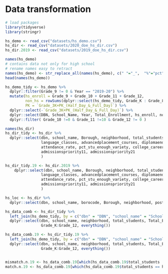 # Data transformation
```r
# load packages
library(tidyverse)
library(stringr)
```

```r
hs_demo <- read_csv("datasets/hs_demo.csv")
hs_dir <- read_csv("datasets/2020_doe_hs_dir.csv")
hs_dir.2019 <- read_csv("datasets/2019_doe_hs_dir.csv")
```

```r
names(hs_demo)
# contains data not only for high school
# rename names easy to retract
names(hs_demo) <- str_replace_all(names(hs_demo), c(" "="_",  "%"="pct", "#"="n"))
head(names(hs_demo))
```

```r
hs_demo_tidy <- hs_demo %>% 
  dplyr::filter(Grade_9 != 0 & Year == "2019-20") %>% 
  mutate(hs_enroll = Grade_9 + Grade_10 + Grade_11 + Grade_12,
         non_hs = rowSums(dplyr::select(hs_demo_tidy, Grade_K : Grade_8)),
         PK = `Grade_3K+PK_(Half_Day_&_Full_Day)`) %>% 
  dplyr::select(-`Grade_3K+PK_(Half_Day_&_Full_Day)`) %>% 
  dplyr::select(DBN, School_Name, Year, Total_Enrollment, hs_enroll, non_hs, everything()) %>% 
  dplyr::filter( Grade_10 !=0 & Grade_11 !=10 & Grade_12 != 0 )

```

```r
names(hs_dir)
hs_dir_tidy <- hs_dir %>% 
  dplyr::select(dbn, school_name, Borough, neighborhood, total_students, grades2019, 
                language_classes, advancedplacement_courses, diplomaendorsements,graduation_rate,
                attendance_rate, pct_stu_enough_variety, college_career_rate, specialized, 
                admissionspriority11, admissionspriority21
                )

hs_dir_tidy.19 <- hs_dir.2019 %>% 
    dplyr::select(dbn, school_name, Borough, neighborhood, total_students, grades2018, 
                language_classes, advancedplacement_courses, diplomaendorsements,graduation_rate,
                attendance_rate, pct_stu_enough_variety, college_career_rate, specialized, 
                admissionspriority11, admissionspriority21
                )

hs_loc <- hs_dir %>% 
  dplyr::select(dbn, school_name, borocode, Borough, neighborhood, postcode, Location1)
```

```r
hs_data_comb <- hs_dir_tidy %>% 
  left_join(hs_demo_tidy, by = c("dbn" = "DBN", "school_name" = "School_Name"))%>% 
  dplyr::select(dbn, school_name, neighborhood, total_students, Total_Enrollment, hs_enroll, non_hs, grades2019, PK,
                Grade_K:Grade_12, everything())

hs_data_comb.19 <- hs_dir_tidy.19 %>% 
  left_join(hs_demo_tidy, by = c("dbn" = "DBN", "school_name" = "School_Name"))%>% 
  dplyr::select(dbn, school_name, neighborhood, total_students, Total_Enrollment, hs_enroll, non_hs, grades2018, PK,
                Grade_K:Grade_12, everything())


mismatch.n.19 <- hs_data_comb.19[which(hs_data_comb.19$total_students != hs_data_comb.19$Total_Enrollment), ]
match.n.19 <- hs_data_comb.19[which(hs_data_comb.19$total_students == hs_data_comb.19$Total_Enrollment), ]
```
